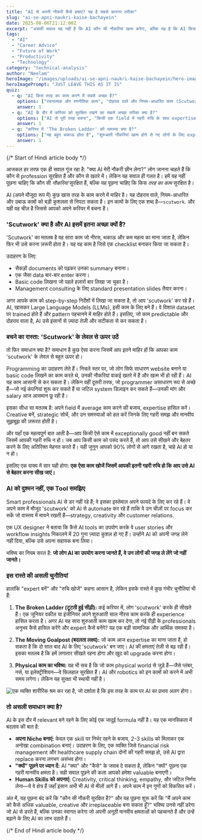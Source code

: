 ```yaml
---
title: "AI से अपनी नौकरी कैसे बचाएं? यह है सबसे कारगर तरीका"
slug: "ai-se-apni-naukri-kaise-bachayein"
date: 2025-08-06T21:12:00Z
excerpt: "असली सवाल यह नहीं है कि AI कौन सी नौकरियां खत्म करेगा, बल्कि यह है कि AI किस तरह का काम कर सकता है। जवाब है: 'scutwork'। इस लेख में हम समझेंगे कि अपने करियर को AI-proof बनाने के लिए आपको अपनी सोच और काम करने का तरीका कैसे बदलना होगा।"
tags:
  - "AI"
  - "Career Advice"
  - "Future of Work"
  - "Productivity"
  - "Technology"
category: "technical-analysis"
author: "Neelam"
heroImage: "/images/uploads/ai-se-apni-naukri-kaise-bachayein/hero-image.jpg"
heroImagePrompt: "JUST LEAVE THIS AS IT IS"
quiz:
  - q: "AI किस तरह का काम करने में सबसे अच्छा है?"
    options: ["रचनात्मक और रणनीतिक काम", "दोहराव वाले और नियम-आधारित काम (Scutwork)", "शारीरिक मेहनत वाले काम"]
    answer: 1
  - q: "AI के दौर में करियर को सुरक्षित रखने का सबसे अच्छा तरीका क्या है?"
    options: ["AI से पूरी तरह बचना", "किसी एक field में गहरी रुचि के साथ expertise हासिल करना", "सिर्फ वही नौकरियां करना जिनमें AI का इस्तेमाल न हो"]
    answer: 1
  - q: "करियर में 'The Broken Ladder' की समस्या क्या है?"
    options: ["यह बहुत थकाऊ होता है", "शुरुआती नौकरियां खत्म होने से नए लोगों के लिए experience पाना मुश्किल हो जाएगा", "AI यह काम नहीं कर सकता"]
    answer: 1
---
```


{/*  Start of Hindi article body  */}

आजकल हर तरफ एक ही सवाल गूंज रहा है: "क्या AI मेरी नौकरी छीन लेगा?" लोग जानना चाहते हैं कि कौन से profession सुरक्षित हैं और कौन से खतरे में। लेकिन यह सवाल ही गलत है। हमें यह नहीं पूछना चाहिए कि कौन सी *नौकरियां* सुरक्षित हैं, बल्कि यह पूछना चाहिए कि किस *तरह का काम* सुरक्षित है।

AI (अपने मौजूदा रूप में) कुछ खास तरह के काम करने में माहिर है। यह दोहराव वाले, नियम-आधारित और उबाऊ कामों को बड़ी कुशलता से निपटा सकता है। इन कामों के लिए एक शब्द है—`scutwork`. और यही वह चीज़ है जिससे आपको अपने करियर में बचना है।

### 'Scutwork' क्या है और AI इसमें इतना अच्छा क्यों है?

'Scutwork' का मतलब है वह सारा काम जो नीरस, थकाऊ और कम महत्व का माना जाता है, लेकिन फिर भी उसे करना ज़रूरी होता है। यह वह काम है जिसे एक checklist बनाकर किया जा सकता है।

उदाहरण के लिए:
*   सैकड़ों documents को पढ़कर उनका summary बनाना।
*   एक जैसा data बार-बार enter करना।
*   Basic code लिखना जो पहले हज़ारों बार लिखा जा चुका है।
*   Management consulting के लिए standard presentation slides तैयार करना।

अगर आपके काम को step-by-step निर्देशों में लिखा जा सकता है, तो आप 'scutwork' कर रहे हैं। AI, खासकर Large Language Models (LLMs), इसी काम के लिए बने हैं। वे विशाल dataset पर trained होते हैं और pattern पहचानने में माहिर होते हैं। इसलिए, जो काम predictable और दोहराव वाला है, AI उसे इंसानों से ज़्यादा तेज़ी और सटीकता से कर सकता है।

### बचने का रास्ता: 'Scutwork' के लेवल से ऊपर उठें

तो फिर समाधान क्या है? समाधान है कुछ ऐसा करना जिसमें आप इतने माहिर हों कि आपका काम 'scutwork' के लेवल से बहुत ऊपर हो।

Programming का उदाहरण लेते हैं। निचले स्तर पर, जो लोग सिर्फ साधारण website बनाने या basic code लिखने का काम करते थे, उनकी नौकरियां वाकई खतरे में हैं और खत्म भी हो रही हैं। AI यह काम आसानी से कर सकता है। लेकिन वहीं दूसरी तरफ, जो programmer असाधारण रूप से अच्छे हैं—जो नई कंपनियां शुरू कर सकते हैं या जटिल system डिज़ाइन कर सकते हैं—उनकी मांग और salary आज आसमान छू रही है।

इसका सीधा सा मतलब है: अपने field में average काम करने की बजाय, expertise हासिल करें। Creative बनें, strategic सोचें, और उन समस्याओं को हल करें जिनके लिए गहरी समझ और मानवीय सूझबूझ की ज़रूरत होती है।

और यहाँ एक महत्वपूर्ण बात आती है—आप किसी ऐसे काम में exceptionally good नहीं बन सकते जिसमें आपकी गहरी रुचि न हो। जब आप किसी काम को पसंद करते हैं, तो आप उसे सीखने और बेहतर करने के लिए अतिरिक्त मेहनत करते हैं। यही जुनून आपको 90% लोगों से आगे रखता है, चाहे AI हो या न हो।

इसलिए एक वाक्य में सार यही होगा: **एक ऐसा काम खोजें जिसमें आपकी इतनी गहरी रुचि हो कि आप उसे AI से बेहतर करना सीख जाएं।**

### AI को दुश्मन नहीं, एक Tool समझिए

Smart professionals AI से डर नहीं रहे हैं; वे इसका इस्तेमाल अपने फायदे के लिए कर रहे हैं। वे अपने काम में मौजूद 'scutwork' को AI से automate कर रहे हैं ताकि वे उन चीज़ों पर focus कर सकें जो वास्तव में मायने रखती हैं—strategy, creativity और customer relations.

एक UX designer ने बताया कि कैसे AI tools का उपयोग करके वे user stories और workflow insights निकालने में 20 गुना ज़्यादा कुशल हो गए हैं। उन्होंने AI को अपनी जगह लेने नहीं दिया, बल्कि उसे अपना सहायक बना लिया।

भविष्य का नियम सरल है: **जो लोग AI का उपयोग करना जानते हैं, वे उन लोगों की जगह ले लेंगे जो नहीं जानते।**

### इस रास्ते की असली चुनौतियां

हालांकि "expert बनें" और "रुचि खोजें" कहना आसान है, लेकिन इसके रास्ते में कुछ गंभीर चुनौतियां भी हैं:

1.  **The Broken Ladder (टूटती हुई सीढ़ी):** कई करियर में, लोग 'scutwork' करके ही सीखते हैं। एक जूनियर वकील या इंजीनियर अपने शुरुआती साल नीरस काम करके ही experience हासिल करता है। अगर AI यह सारा शुरुआती काम खत्म कर देगा, तो नई पीढ़ी के professionals अनुभव कैसे हासिल करेंगे और expert कैसे बनेंगे? यह एक बड़ी सामाजिक और आर्थिक समस्या है।

2.  **The Moving Goalpost (बदलता लक्ष्य):** जो काम आज expertise का माना जाता है, हो सकता है कि दो साल बाद AI के लिए 'scutwork' बन जाए। AI की क्षमताएं तेज़ी से बढ़ रही हैं। इसका मतलब है कि हमें लगातार सीखते रहना होगा और खुद को upgrade करना होगा।

3.  **Physical काम का भविष्य:** यह भी सच है कि जो काम physical world से जुड़े हैं—जैसे प्लंबर, नर्स, या इलेक्ट्रीशियन—वे फिलहाल सुरक्षित हैं। AI और robotics को इन कामों को करने में अभी समय लगेगा। लेकिन यह सुरक्षा भी स्थायी नहीं है।

![एक व्यक्ति शारीरिक श्रम कर रहा है, जो दर्शाता है कि इस तरह के काम पर AI का प्रभाव अलग होगा।](/images/uploads/ai-se-apni-naukri-kaise-bachayein/physical-work.jpg)

### तो असली समाधान क्या है?

AI के इस दौर में relevant बने रहने के लिए कोई एक जादुई formula नहीं है। यह एक मानसिकता में बदलाव की बात है:

*   **अपना Niche बनाएं:** केवल एक skill पर निर्भर रहने के बजाय, 2-3 skills को मिलाकर एक अनोखा combination बनाएं। उदाहरण के लिए, एक व्यक्ति जिसे financial risk management और healthcare supply chain दोनों की गहरी समझ हो, उसे AI द्वारा replace करना लगभग असंभव होगा।
*   **"क्यों" पूछने पर ध्यान दें:** AI "क्या" और "कैसे" के जवाब दे सकता है, लेकिन "क्यों" पूछना एक गहरी मानवीय क्षमता है। सही सवाल पूछने की कला आपको हमेशा valuable बनाएगी।
*   **Human Skills को अपनाएं:** Creativity, critical thinking, empathy, और जटिल निर्णय लेना—ये वे क्षेत्र हैं जहाँ इंसान अभी भी AI से मीलों आगे हैं। अपने काम में इन गुणों को विकसित करें।

अंत में, यह पूछना बंद करें कि "कौन सी नौकरी सुरक्षित है?" और यह पूछना शुरू करें कि "मैं अपने काम को कैसे अधिक valuable, creative और irreplaceable बना सकता हूँ?" भविष्य उनसे नहीं डरेगा जो AI से डरते हैं, बल्कि उनका स्वागत करेगा जो अपनी अनूठी मानवीय क्षमताओं को पहचानते हैं और उन्हें बढ़ाने के लिए AI का लाभ उठाते हैं।

{/*  End of Hindi article body  */}